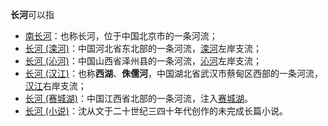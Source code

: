 '''长河'''可以指
*[[南长河|南长河]]：也称长河，位于中国北京市的一条河流；
*[[长河_(滦河)|长河 (滦河)]]：中国河北省东北部的一条河流，[[滦河|滦河]]左岸支流；
*[[长河_(沁河)|长河 (沁河)]]：中国山西省泽州县的一条河流，[[沁河|沁河]]左岸支流；
*[[长河_(汉江)|长河 (汉江)]]：也称'''西湖'''、'''侏儒河'''，中国湖北省武汉市蔡甸区西部的一条河流，[[汉江_(中国)|汉江]]右岸支流；
*[[长河_(赛城湖)|长河 (赛城湖)]]：中国江西省北部的一条河流，注入[[赛城湖|赛城湖]]。
*[[长河_(小说)|长河 (小说)]]：沈从文于二十世纪三四十年代创作的未完成长篇小说。
{{disambig|cat=二字河名消歧义|C}}